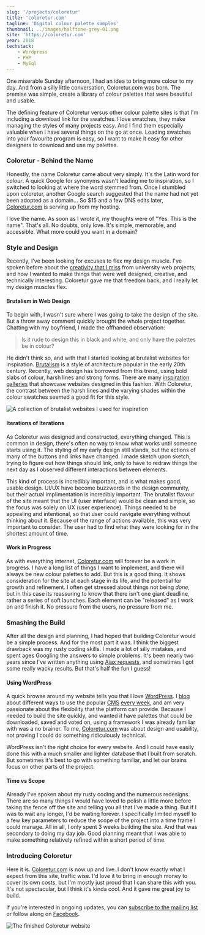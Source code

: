 ```yaml
---
slug: '/projects/coloretur'
title: 'coloretur.com'
tagline: 'Digital colour palette samples'
thumbnail: ../images/halftone-grey-01.png
site: 'https://coloretur.com'
year: 2018
techstack:
    - Wordpress
    - PHP
    - MySql
---
```


One miserable Sunday afternoon, I had an idea to bring more colour to my day. And from a silly little conversation, Coloretur.com was born. The premise was simple, create a library of colour palettes that were beautiful and usable.

The defining feature of Coloretur versus other colour palette sites is that I'm including a download link for the swatches. I love swatches, they make managing the styles of many projects easy. And I find them especially valuable when I have several things on the go at once. Loading swatches into your favourite program is easy, so I want to make it easy for other designers to download and use my palettes.

### Coloretur - Behind the Name

Honestly, the name Coloretur came about very simply. It's the Latin word for _colour_. A quick Google for synonyms wasn't leading me to inspiration, so I switched to looking at where the word stemmed from. Once I stumbled upon coloretur, another Google search suggested that the name had not yet been adopted as a domain... So $15 and a few DNS edits later, [Coloretur.com](http://Coloretur.com) is serving up from my hosting.

I love the name. As soon as I wrote it, my thoughts were of "Yes. This is the name". That's all. No doubts, only love. It's simple, memorable, and accessible. What more could you want in a domain?

### Style and Design

Recently, I've been looking for excuses to flex my design muscle. I've spoken before about the [creativity that I miss](https://www.shelleybassett.com/blog/personal/what-i-miss-most-about-creative-web-design/) from university web projects, and how I wanted to make things that were well designed, creative, and technically interesting. Coloretur gave me that freedom back, and I really let my design muscles flex.

#### Brutalism in Web Design

To begin with, I wasn't sure where I was going to take the design of the site. But a throw away comment quickly brought the whole project together. Chatting with my boyfriend, I made the offhanded observation:

> Is it rude to design this in black and white, and only have the palettes be in colour?

He didn't think so, and with that I started looking at brutalist websites for inspiration. [Brutalism](https://en.wikipedia.org/wiki/Brutalist_architecture) is a style of architecture popular in the early 20th century. Recently, web design has borrowed from this trend, using bold slabs of colour, harsh lines and strong forms. There are many [inspiration galleries](http://brutalistwebsites.com/) that showcase websites designed in this fashion. With Coloretur, the contrast between the harsh lines and the varying shades within the colour swatches seemed a good fit for this style.

![A collection of brutalist websites I used for inspiration](../images/brutalism-inspiration.jpg 'A collection of brutalist websites I used for inspiration')

#### Iterations of Iterations

As Coloretur was designed and constructed, everything changed. This is common in design, there's often no way to know what works until someone starts using it. The styling of my early design still stands, but the actions of many of the buttons and links have changed. I made sketch upon sketch, trying to figure out how things should link, only to have to redraw things the next day as I observed different interactions between elements.

This kind of process is incredibly important, and is what makes good, usable design. UI/UX have become buzzwords in the design community, but their actual implimentation is incredibly important. The brutalist flavour of the site meant that the UI (user interface) would be clean and simple, so the focus was solely on UX (user experience). Things needed to be appealing and intentional, so that user could navigate everything without thinking about it. Because of the range of actions available, this was very important to consider. The user had to find what they were looking for in the shortest amount of time.

#### Work in Progress

As with everything internet, [Coloretur.com](http://Coloretur.com) will forever be a work in progress. I have a long list of things I want to implement, and there will always be new colour palettes to add. But this is a good thing. It shows consideration for the site at each stage in its life, and the potential for growth and refinement. I often get stressed about things not being _done_, but in this case its reassuring to know that there isn't one giant deadline, rather a series of soft launches. Each element can be "released" as I work on and finish it. No pressure from the users, no pressure from me.

### Smashing the Build

After all the design and planning, I had hoped that building Coloretur would be a simple process. And for the most part it was. I think the biggest drawback was my rusty coding skills. I made a lot of silly mistakes, and spent ages Googling the answers to simple problems. It's been nearly two years since I've written anything using [Ajax requests](<https://en.wikipedia.org/wiki/Ajax_(programming)>), and sometimes I got some really wacky results. But that's half the fun I guess!

#### Using WordPress

A quick browse around my website tells you that I love [WordPress](http://wordpress.org). I [blog](https://www.shelleybassett.com/blog/resources/wordpress/) about different ways to use the popular [CMS](https://en.wikipedia.org/wiki/Content_management_system) [every week](https://www.shelleybassett.com/blog/resources/wordpress/), and am very passionate about the flexibility that the platform can provide. Because I needed to build the site quickly, and wanted it have palettes that could be downloaded, saved and voted on, using a framework I was already familiar with was a no brainer. To me, [Coloretur.com](http://Coloretur.com) was about design and usability, not proving I could do something ridiculously technical.

WordPress isn't the right choice for every website. And I could have easily done this with a much smaller and lighter database that I built from scratch. But sometimes it's best to go with something familiar, and let our brains focus on other parts of the project.

#### Time vs Scope

Already I've spoken about my rusty coding and the numerous redesigns. There are so many things I would have loved to polish a little more before taking the fence off the site and telling you all that I've made a thing. But if I was to wait any longer, I'd be waiting forever. I specifically limited myself to a few key parameters to reduce the scope of the project into a time frame I could manage. All in all, I only spent 3 weeks building the site. And that was secondary to doing my day job. Good planning meant that I was able to make something relatively refined within a short period of time.

### Introducing Coloretur

Here it is. [Coloretur.com](http://Coloretur.com) is now up and live. I don't know exactly what I expect from this site, traffic wise. I'd love it to bring in enough money to cover its own costs, but I'm mostly just proud that I can share this with you. It's not spectacular, but I think it's kinda cool. And it gave me great joy to build.

If you're interested in ongoing updates, you can [subscribe to the mailing list](https://coloretur.com/subscribe/) or follow along on [Facebook](https://www.facebook.com/coloretur/).

![The finished Coloretur website](../images/Screen-Shot-2018-08-16-at-9.18.11-am.png 'This is the image title')
